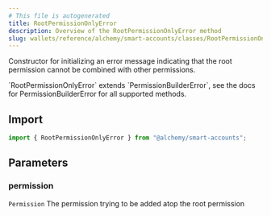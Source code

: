 ```yaml
---
# This file is autogenerated
title: RootPermissionOnlyError
description: Overview of the RootPermissionOnlyError method
slug: wallets/reference/alchemy/smart-accounts/classes/RootPermissionOnlyError/constructor
---
```


Constructor for initializing an error message indicating that the root permission cannot be combined with other permissions.

<Note>
  `RootPermissionOnlyError` extends `PermissionBuilderError`, see the docs for
  PermissionBuilderError for all supported methods.
</Note>

## Import

```ts
import { RootPermissionOnlyError } from "@alchemy/smart-accounts";
```

## Parameters

### permission

`Permission`
The permission trying to be added atop the root permission
